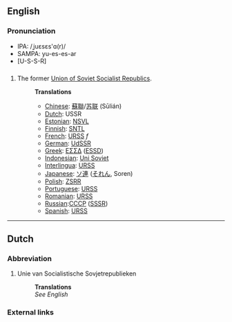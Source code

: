 {{wikipedia}}
==English==
===Pronunciation===
*IPA: /ˌjuɛsɛs'ɑ(r)/
*SAMPA: yu-es-es-ar 
*[U-S-S-R]
==={{Abbreviation}}===
#The former [[Union of Soviet Socialist Republics]].
#:'''Translations'''
#:*[[Chinese]]: [[蘇聯]]/[[苏联]] (Sūlián)
#:*[[Dutch]]: USSR
#:*[[Estonian]]: [[NSVL]]
#:*[[Finnish]]: [[SNTL]]
#:*[[French]]: [[URSS]] ''f''
#:*[[German]]: [[UdSSR]]
#:*[[Greek]]: [[ΕΣΣΔ]] ([[ESSD]])
#:*[[Indonesian]]: [[Uni Soviet]]
#:*[[Interlingua]]: [[URSS]]
#:*[[Japanese]]: [[ソ連]] ([[それん]], Soren)
#:*[[Polish]]: [[ZSRR]]
#:*[[Portuguese]]: [[URSS]]
#:*[[Romanian]]: [[URSS]]
#:*[[Russian]]:[[СССР]] ([[SSSR]])
#:*[[Spanish]]: [[URSS]]

----

==Dutch==
===Abbreviation===
#Unie van Socialistische Sovjetrepublieken
#:'''Translations'''
#:''See English''

===External links===
{{pedialite}}